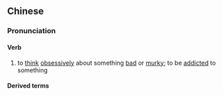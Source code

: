 {{also|上脑}}
==Chinese==
{{zh-forms|s=上脑}}

===Pronunciation===
{{zh-pron
|m=shàngnǎo
|c=soeng5 nou5
|cat=v
}}

====Verb====
{{zh-verb}}

# {{lb|zh|Cantonese}} to [[think]] [[obsessively]] about something [[bad]] or [[murky]]; to be [[addicted]] to something

====Derived terms====
{{zh-der|唂精上腦|精蟲上腦}}